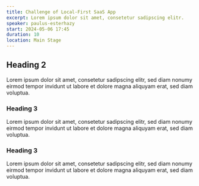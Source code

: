 ```yaml
---
title: Challenge of Local-First SaaS App
excerpt: Lorem ipsum dolor sit amet, consetetur sadipscing elitr.
speaker: paulus-esterhazy
start: 2024-05-06 17:45
duration: 10
location: Main Stage
---
```


## Heading 2

Lorem ipsum dolor sit amet, consetetur sadipscing elitr, sed diam nonumy eirmod tempor invidunt ut labore et dolore magna aliquyam erat, sed diam voluptua.

### Heading 3

Lorem ipsum dolor sit amet, consetetur sadipscing elitr, sed diam nonumy eirmod tempor invidunt ut labore et dolore magna aliquyam erat, sed diam voluptua.

### Heading 3

Lorem ipsum dolor sit amet, consetetur sadipscing elitr, sed diam nonumy eirmod tempor invidunt ut labore et dolore magna aliquyam erat, sed diam voluptua.
